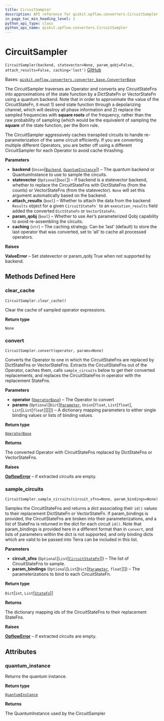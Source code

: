 ```yaml
---
title: CircuitSampler
description: API reference for qiskit.opflow.converters.CircuitSampler
in_page_toc_min_heading_level: 1
python_api_type: class
python_api_name: qiskit.opflow.converters.CircuitSampler
---
```


# CircuitSampler

<span id="qiskit.opflow.converters.CircuitSampler" />

`CircuitSampler(backend, statevector=None, param_qobj=False, attach_results=False, caching='last')` [GitHub](https://github.com/qiskit/qiskit/tree/stable/0.21/qiskit/opflow/converters/circuit_sampler.py "view source code")

Bases: [`qiskit.opflow.converters.converter_base.ConverterBase`](qiskit.opflow.converters.ConverterBase "qiskit.opflow.converters.converter_base.ConverterBase")

The CircuitSampler traverses an Operator and converts any CircuitStateFns into approximations of the state function by a DictStateFn or VectorStateFn using a quantum backend. Note that in order to approximate the value of the CircuitStateFn, it must 1) send state function through a depolarizing channel, which will destroy all phase information and 2) replace the sampled frequencies with **square roots** of the frequency, rather than the raw probability of sampling (which would be the equivalent of sampling the **square** of the state function, per the Born rule.

The CircuitSampler aggressively caches transpiled circuits to handle re-parameterization of the same circuit efficiently. If you are converting multiple different Operators, you are better off using a different CircuitSampler for each Operator to avoid cache thrashing.

**Parameters**

*   **backend** (`Union`\[[`Backend`](qiskit.providers.Backend "qiskit.providers.backend.Backend"), [`QuantumInstance`](qiskit.utils.QuantumInstance "qiskit.utils.quantum_instance.QuantumInstance")]) – The quantum backend or QuantumInstance to use to sample the circuits.
*   **statevector** (`Optional`\[`bool`]) – If backend is a statevector backend, whether to replace the CircuitStateFns with DictStateFns (from the counts) or VectorStateFns (from the statevector). `None` will set this argument automatically based on the backend.
*   **attach\_results** (`bool`) – Whether to attach the data from the backend `Results` object for a given `` CircuitStateFn` `` to an `execution_results` field added the converted `DictStateFn` or `VectorStateFn`.
*   **param\_qobj** (`bool`) – Whether to use Aer’s parameterized Qobj capability to avoid re-assembling the circuits.
*   **caching** (`str`) – The caching strategy. Can be ‘last’ (default) to store the last operator that was converted, set to ‘all’ to cache all processed operators.

**Raises**

**ValueError** – Set statevector or param\_qobj True when not supported by backend.

## Methods Defined Here

### clear\_cache

<span id="qiskit.opflow.converters.CircuitSampler.clear_cache" />

`CircuitSampler.clear_cache()`

Clear the cache of sampled operator expressions.

**Return type**

`None`

### convert

<span id="qiskit.opflow.converters.CircuitSampler.convert" />

`CircuitSampler.convert(operator, params=None)`

Converts the Operator to one in which the CircuitStateFns are replaced by DictStateFns or VectorStateFns. Extracts the CircuitStateFns out of the Operator, caches them, calls `sample_circuits` below to get their converted replacements, and replaces the CircuitStateFns in operator with the replacement StateFns.

**Parameters**

*   **operator** ([`OperatorBase`](qiskit.opflow.OperatorBase "qiskit.opflow.operator_base.OperatorBase")) – The Operator to convert
*   **params** (`Optional`\[`Dict`\[[`Parameter`](qiskit.circuit.Parameter "qiskit.circuit.parameter.Parameter"), `Union`\[`float`, `List`\[`float`], `List`\[`List`\[`float`]]]]]) – A dictionary mapping parameters to either single binding values or lists of binding values.

**Return type**

[`OperatorBase`](qiskit.opflow.OperatorBase "qiskit.opflow.operator_base.OperatorBase")

**Returns**

The converted Operator with CircuitStateFns replaced by DictStateFns or VectorStateFns.

**Raises**

[**OpflowError**](qiskit.opflow.OpflowError "qiskit.opflow.OpflowError") – if extracted circuits are empty.

### sample\_circuits

<span id="qiskit.opflow.converters.CircuitSampler.sample_circuits" />

`CircuitSampler.sample_circuits(circuit_sfns=None, param_bindings=None)`

Samples the CircuitStateFns and returns a dict associating their `id()` values to their replacement DictStateFn or VectorStateFn. If param\_bindings is provided, the CircuitStateFns are broken into their parameterizations, and a list of StateFns is returned in the dict for each circuit `id()`. Note that param\_bindings is provided here in a different format than in `convert`, and lists of parameters within the dict is not supported, and only binding dicts which are valid to be passed into Terra can be included in this list.

**Parameters**

*   **circuit\_sfns** (`Optional`\[`List`\[[`CircuitStateFn`](qiskit.opflow.state_fns.CircuitStateFn "qiskit.opflow.state_fns.circuit_state_fn.CircuitStateFn")]]) – The list of CircuitStateFns to sample.
*   **param\_bindings** (`Optional`\[`List`\[`Dict`\[[`Parameter`](qiskit.circuit.Parameter "qiskit.circuit.parameter.Parameter"), `float`]]]) – The parameterizations to bind to each CircuitStateFn.

**Return type**

`Dict`\[`int`, `List`\[[`StateFn`](qiskit.opflow.state_fns.StateFn "qiskit.opflow.state_fns.state_fn.StateFn")]]

**Returns**

The dictionary mapping ids of the CircuitStateFns to their replacement StateFns.

**Raises**

[**OpflowError**](qiskit.opflow.OpflowError "qiskit.opflow.OpflowError") – if extracted circuits are empty.

## Attributes

<span id="qiskit.opflow.converters.CircuitSampler.quantum_instance" />

### quantum\_instance

Returns the quantum instance.

**Return type**

[`QuantumInstance`](qiskit.utils.QuantumInstance "qiskit.utils.quantum_instance.QuantumInstance")

**Returns**

The QuantumInstance used by the CircuitSampler


